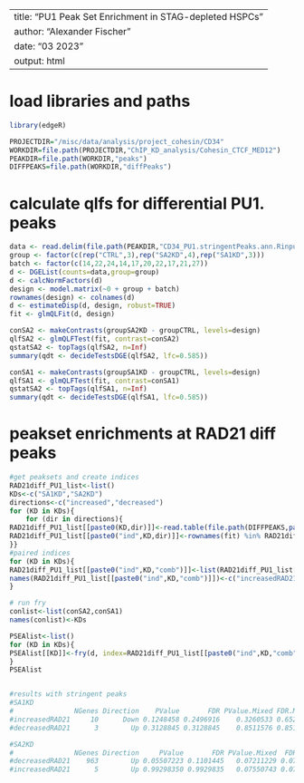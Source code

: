 --
title: "PU1 Peak Set Enrichment in STAG-depleted HSPCs"
author: "Alexander Fischer"
date: "03 2023"
output: html
---

# load libraries and paths
```r
library(edgeR)

PROJECTDIR="/misc/data/analysis/project_cohesin/CD34"
WORKDIR=file.path(PROJECTDIR,"ChIP_KD_analysis/Cohesin_CTCF_MED12")
PEAKDIR=file.path(WORKDIR,"peaks")
DIFFPEAKS=file.path(WORKDIR,"diffPeaks")
```


# calculate qlfs for differential PU1. peaks
```r
data <- read.delim(file.path(PEAKDIR,"CD34_PU1.stringentPeaks.ann.Rinput.txt", row.names="ID"))
group <- factor(c(rep("CTRL",3),rep("SA2KD",4),rep("SA1KD",3)))
batch <- factor(c(14,22,24,14,17,20,22,17,21,27))
d <- DGEList(counts=data,group=group)
d <- calcNormFactors(d)
design <- model.matrix(~0 + group + batch)
rownames(design) <- colnames(d)
d <- estimateDisp(d, design, robust=TRUE)
fit <- glmQLFit(d, design)

conSA2 <- makeContrasts(groupSA2KD - groupCTRL, levels=design)
qlfSA2 <- glmQLFTest(fit, contrast=conSA2)
qstatSA2 <- topTags(qlfSA2, n=Inf)
summary(qdt <- decideTestsDGE(qlfSA2, lfc=0.585))

conSA1 <- makeContrasts(groupSA1KD - groupCTRL, levels=design)
qlfSA1 <- glmQLFTest(fit, contrast=conSA1)
qstatSA2 <- topTags(qlfSA1, n=Inf)
summary(qdt <- decideTestsDGE(qlfSA1, lfc=0.585))

```

# peakset enrichments at RAD21 diff peaks
```r
#get peaksets and create indices
RAD21diff_PU1_list<-list()
KDs<-c("SA1KD","SA2KD")
directions<-c("increased","decreased")
for (KD in KDs){
    for (dir in directions){
RAD21diff_PU1_list[[paste0(KD,dir)]]<-read.table(file.path(DIFFPEAKS,paste0("PU1.stringentPeaks.at.",dir,"RAD21.",KD,"vsCTRL.bed")),header=F)
RAD21diff_PU1_list[[paste0("ind",KD,dir)]]<-rownames(fit) %in% RAD21diff_PU1_list[[paste0(KD,dir)]]$V4
}}
#paired indices
for (KD in KDs){
RAD21diff_PU1_list[[paste0("ind",KD,"comb")]]<-list(RAD21diff_PU1_list[[paste0("ind",KD,"increased")]],RAD21diff_PU1_list[[paste0("ind",KD,"decreased")]])
names(RAD21diff_PU1_list[[paste0("ind",KD,"comb")]])<-c("increasedRAD21","decreasedRAD21")
}

# run fry
conlist<-list(conSA2,conSA1)
names(conlist)<-KDs

PSEAlist<-list()
for (KD in KDs){
PSEAlist[[KD]]<-fry(d, index=RAD21diff_PU1_list[[paste0("ind",KD,"comb")]], design=design, contrast=conlist[[KD]])
}
PSEAlist


#results with stringent peaks
#SA1KD
#               NGenes Direction    PValue       FDR PValue.Mixed FDR.Mixed
#increasedRAD21     10      Down 0.1248458 0.2496916    0.3260533 0.6521065
#decreasedRAD21      3        Up 0.3128845 0.3128845    0.8511576 0.8511576

#SA2KD
#               NGenes Direction     PValue       FDR PValue.Mixed  FDR.Mixed
#decreasedRAD21    963        Up 0.05507223 0.1101445   0.07211229 0.07550743
#increasedRAD21      5        Up 0.99298350 0.9929835   0.07550743 0.07550743
```
